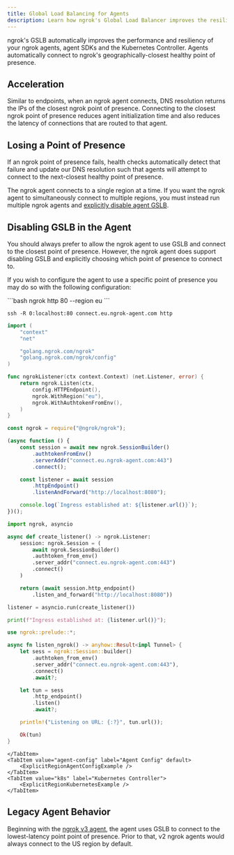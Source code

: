 ```yaml
---
title: Global Load Balancing for Agents
description: Learn how ngrok's Global Load Balancer improves the resiliency of your ngrok agents, agent SDKs and the Kubernetes Controller.
---
```




ngrok's GSLB automatically improves the performance and resiliency of your
ngrok agents, agent SDKs and the Kubernetes Controller. Agents automatically
connect to ngrok's geographically-closest healthy point of presence.

## Acceleration

Similar to endpoints, when an ngrok agent connects, DNS resolution returns the IPs of the closest ngrok point of presence. Connecting to the closest ngrok point of presence reduces agent initialization time and also reduces the latency of connections that are routed to that agent.

## Losing a Point of Presence

If an ngrok point of presence fails, health checks automatically detect that
failure and update our DNS resolution such that agents will attempt to connect to the next-closest healthy point of presence.

The ngrok agent connects to a single region at a time. If you want the ngrok
agent to simultaneously connect to multiple regions, you must instead run
multiple ngrok agents and [explicitly disable agent
GSLB](#disabling-gslb-in-the-agent).

## Disabling GSLB in the Agent

You should always prefer to allow the ngrok agent to use GSLB and connect to
the closest point of presence. However, the ngrok agent does support disabling
GSLB and explicitly choosing which point of presence to connect to.

If you wish to configure the agent to use a specific point of presence you may
do so with the following configuration:

<Tabs groupId="endpoint-type" queryString="ept">
	<TabItem value="agent-" label="Agent Endpoint">

<LangSwitcher>
```bash
ngrok http 80 --region eu
```

```ssh tabName="SSH"
ssh -R 0:localhost:80 connect.eu.ngrok-agent.com http
```

```go
import (
	"context"
	"net"

	"golang.ngrok.com/ngrok"
	"golang.ngrok.com/ngrok/config"
)

func ngrokListener(ctx context.Context) (net.Listener, error) {
	return ngrok.Listen(ctx,
		config.HTTPEndpoint(),
		ngrok.WithRegion("eu"),
		ngrok.WithAuthtokenFromEnv(),
	)
}
```

```jsx
const ngrok = require("@ngrok/ngrok");

(async function () {
	const session = await new ngrok.SessionBuilder()
		.authtokenFromEnv()
		.serverAddr("connect.eu.ngrok-agent.com:443")
		.connect();

	const listener = await session
		.httpEndpoint()
		.listenAndForward("http://localhost:8080");

	console.log(`Ingress established at: ${listener.url()}`);
})();
```

```python
import ngrok, asyncio

async def create_listener() -> ngrok.Listener:
    session: ngrok.Session = (
        await ngrok.SessionBuilder()
        .authtoken_from_env()
        .server_addr("connect.eu.ngrok-agent.com:443")
        .connect()
    )

    return (await session.http_endpoint()
        .listen_and_forward("http://localhost:8080"))

listener = asyncio.run(create_listener())

print(f"Ingress established at: {listener.url()}");
```

```rust
use ngrok::prelude::*;

async fn listen_ngrok() -> anyhow::Result<impl Tunnel> {
    let sess = ngrok::Session::builder()
        .authtoken_from_env()
        .server_addr("connect.eu.ngrok-agent.com:443"),
        .connect()
        .await?;

    let tun = sess
        .http_endpoint()
        .listen()
        .await?;

    println!("Listening on URL: {:?}", tun.url());

    Ok(tun)
}
```

</LangSwitcher>

    </TabItem>
    <TabItem value="agent-config" label="Agent Config" default>
    	<ExplicitRegionAgentConfigExample />
    </TabItem>
    <TabItem value="k8s" label="Kubernetes Controller">
    	<ExplicitRegionKubernetesExample />
    </TabItem>

</Tabs>

## Legacy Agent Behavior

Beginning with the [ngrok v3 agent](/agent/changelog#ngrok-agent-300---2022-03-28), the agent uses GSLB to connect to the lowest-latency point point of presence. Prior to that, v2 ngrok agents would always connect to the US region by default.
